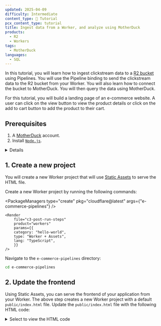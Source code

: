 ```yaml
---
updated: 2025-04-09
difficulty: Intermediate
content_type: 📝 Tutorial
pcx_content_type: tutorial
title: Ingest data from a Worker, and analyze using MotherDuck
products:
  - R2
  - Workers
tags:
  - MotherDuck
languages:
  - SQL
---
```



In this tutorial, you will learn how to ingest clickstream data to a [R2 bucket](/r2) using Pipelines. You will use the Pipeline binding to send the clickstream data to the R2 bucket from your Worker. You will also learn how to connect the bucket to MotherDuck. You will then query the data using MotherDuck.

For this tutorial, you will build a landing page of an e-commerce website. A user can click on the view button to view the product details or click on the add to cart button to add the product to their cart.

## Prerequisites

1. A [MotherDuck](https://motherduck.com/) account.
2. Install [`Node.js`](https://docs.npmjs.com/downloading-and-installing-node-js-and-npm).

<Details header="Node.js version manager">
	Use a Node version manager like [Volta](https://volta.sh/) or
	[nvm](https://github.com/nvm-sh/nvm) to avoid permission issues and change
	Node.js versions. [Wrangler](/workers/wrangler/install-and-update/), discussed
	later in this guide, requires a Node version of `16.17.0` or later.
</Details>

## 1. Create a new project

You will create a new Worker project that will use [Static Assets](/workers/static-assets/) to serve the HTML file.

Create a new Worker project by running the following commands:

<PackageManagers
	type="create"
	pkg="cloudflare@latest"
	args={"e-commerce-pipelines"}
/>

    <Render
    	file="c3-post-run-steps"
    	product="workers"
    	params={{
    	category: "hello-world",
    	type: "Worker + Assets",
    	lang: "TypeScript",
    	}}
    />

Navigate to the `e-commerce-pipelines` directory:

```sh frame="none"
cd e-commerce-pipelines
```

## 2. Update the frontend

Using Static Assets, you can serve the frontend of your application from your Worker. The above step creates a new Worker project with a default `public/index.html` file. Update the `public/index.html` file with the following HTML code:

<details>
	<summary>Select to view the HTML code</summary>
```html
<!DOCTYPE html>
<html>
	<head>
		<meta charset="utf-8" />
		<title>E-commerce Store</title>
		<script src="https://cdn.tailwindcss.com"></script>
	</head>
	<body>
		<nav class="bg-gray-800 text-white p-4">
			<div class="container mx-auto flex justify-between items-center">
				<a href="/" class="text-xl font-bold"> E-Commerce Demo </a>
				<div class="space-x-4 text-gray-800">
					<a href="#">
						<button class="border border-input bg-white h-10 px-4 py-2 rounded-md">Cart</button>
					</a>
					<a href="#">
						<button class="border border-input bg-white h-10 px-4 py-2 rounded-md">Login</button>
					</a>
					<a href="#">
						<button class="border border-input bg-white h-10 px-4 py-2 rounded-md">Signup</button>
					</a>
				</div>
			</div>
		</nav>
		<div class="container mx-auto px-4 py-8">
			<h1 class="text-3xl font-bold mb-6">Our Products</h1>
			<div class="grid grid-cols-1 md:grid-cols-2 lg:grid-cols-3 gap-6" id="products">
				<!-- This section repeats for each product -->

    			<!-- End of product section -->
    		</div>
    	</div>

    	<script>
    		// demo products
    		const products = [
    			{
    				id: 1,
    				name: 'Smartphone X',
    				desc: 'Latest model with advanced features',
    				cost: 799,
    			},
    			{
    				id: 2,
    				name: 'Laptop Pro',
    				desc: 'High-performance laptop for professionals',
    				cost: 1299,
    			},
    			{
    				id: 3,
    				name: 'Wireless Earbuds',
    				desc: 'True wireless earbuds with noise cancellation',
    				cost: 149,
    			},
    			{
    				id: 4,
    				name: 'Smart Watch',
    				desc: 'Fitness tracker and smartwatch combo',
    				cost: 199,
    			},
    			{
    				id: 5,
    				name: '4K TV',
    				desc: 'Ultra HD smart TV with HDR',
    				cost: 599,
    			},
    			{
    				id: 6,
    				name: 'Gaming Console',
    				desc: 'Next-gen gaming system',
    				cost: 499,
    			},
    		];

    		// function to render products
    		function renderProducts() {
    			console.log('Rendering products...');
    			const productContainer = document.getElementById('products');
    			productContainer.innerHTML = ''; // Clear existing content
    			products.forEach((product) => {
    				const productElement = document.createElement('div');
    				productElement.classList.add('rounded-lg', 'border', 'bg-card', 'text-card-foreground', 'shadow-sm');
    				productElement.innerHTML = `
            <div class="flex flex-col space-y-1.5 p-6">
              <h2 class="text-2xl font-semibold leading-none tracking-tight">${product.name}</h2>
            </div>
            <div class="p-6 pt-0">
              <p>${product.desc}</p>
              <p class="font-bold mt-2">$${product.cost}</p>
            </div>
            <div class="flex items-center p-6 pt-0 flex justify-between">
              <button class="border px-4 py-2 rounded-md" onclick="handleClick('product_view', ${product.id})" name="">View Details</button>
              <button class="border px-4 py-2 rounded-md" onclick="handleClick('add_to_cart', ${product.id})">Add to Cart</button>
            </div>
          `;
    				productContainer.appendChild(productElement);
    			});
    		}
    		renderProducts();

    		// function to handle click events
    		async function handleClick(action, id) {
    			console.log(`Clicked ${action} for product with id ${id}`);
    		}
    	</script>
    </body>

</html>

```
</details>

The above code does the following:

- Uses Tailwind CSS to style the page.
- Renders a list of products.
- Adds a button to view the details of a product.
- Adds a button to add a product to the cart.
- Contains a `handleClick` function to handle the click events. This function logs the action and the product ID. In the next steps, you will add the logic to send the click events to your pipeline.

## 3. Generate clickstream data

You need to send clickstream data like the `timestamp`, `user_id`, `session_id`, and `device_info` to your pipeline. You can generate this data on the client side. Add the following function in the `<script>` tag in your `public/index.html`. This function gets the device information:

```js title="public/index.html"
function extractDeviceInfo(userAgent) {
	let browser = "Unknown";
	let os = "Unknown";
	let device = "Unknown";

	// Extract browser
	if (userAgent.includes("Firefox")) {
		browser = "Firefox";
	} else if (userAgent.includes("Chrome")) {
		browser = "Chrome";
	} else if (userAgent.includes("Safari")) {
		browser = "Safari";
	} else if (userAgent.includes("Opera") || userAgent.includes("OPR")) {
		browser = "Opera";
	} else if (userAgent.includes("Edge")) {
		browser = "Edge";
	} else if (userAgent.includes("MSIE") || userAgent.includes("Trident/")) {
		browser = "Internet Explorer";
	}

	// Extract OS
	if (userAgent.includes("Win")) {
		os = "Windows";
	} else if (userAgent.includes("Mac")) {
		os = "MacOS";
	} else if (userAgent.includes("Linux")) {
		os = "Linux";
	} else if (userAgent.includes("Android")) {
		os = "Android";
	} else if (userAgent.includes("iOS")) {
		os = "iOS";
	}

	// Extract device
	const mobileKeywords = [
		"Android",
		"webOS",
		"iPhone",
		"iPad",
		"iPod",
		"BlackBerry",
		"Windows Phone",
	];
	device = mobileKeywords.some((keyword) => userAgent.includes(keyword))
		? "Mobile"
		: "Desktop";

	return { browser, os, device };
}
```

Next, update the `handleClick` function to make a `POST` request to the `/api/clickstream` endpoint with the data:

```js title="public/index.html" ins={3-40}
async function handleClick(action, id) {
	console.log(`Clicked ${action} for product with id ${id}`);

	const userAgent = window.navigator.userAgent;
	const timestamp = new Date().toISOString();
	const { browser, os, device } = extractDeviceInfo(userAgent);

	const data = {
		timestamp,
		session_id: "1234567890abcdef", // For production use a unique session ID
		user_id: "user" + Math.floor(Math.random() * 1000), // For production use a unique user ID
		event_data: {
			event_id: Math.floor(Math.random() * 1000),
			event_type: action,
			page_url: window.location.href,
			timestamp,
			product_id: id,
		},
		device_info: {
			browser,
			os,
			device,
			userAgent,
		},
		referrer: document.referrer,
	};
	try {
		const response = await fetch("/api/clickstream", {
			method: "POST",
			headers: {
				"Content-Type": "application/json",
			},
			body: JSON.stringify({ data }),
		});
		if (!response.ok) {
			throw new Error("Failed to send data to pipeline");
		}
	} catch (error) {
		console.error("Error sending data to pipeline:", error);
	}
}
```

The `handleClick` function does the following:

- Gets the device information using the `extractDeviceInfo` function.
- Creates a `POST` request to the `/api/clickstream` endpoint with the data.
- Logs any errors that occur.

## 4. Create an R2 bucket

You will create a new R2 bucket to use as the sink for our pipeline. Create a new r2 bucket `clickstream-data` using the [Wrangler CLI](/workers/wrangler/):

```sh
npx wrangler r2 bucket create clickstream-data
```

## 5. Create a pipeline
You need to create a new pipeline and connect it to the R2 bucket you created in the previous step.

Create a new pipeline `clickstream-pipeline` using the [Wrangler CLI](/workers/wrangler/):

```sh
npx wrangler pipelines create clickstream-pipeline --r2-bucket clickstream-data --compression none --batch-max-seconds 5
```

When you run the command, you will be prompted to authorize Cloudflare Workers Pipelines to create R2 API tokens on your behalf. These tokens are required by your Pipeline. Your Pipeline uses these tokens when loading data into your bucket. You can approve the request through the browser link which will open automatically.

:::note
The above command creates a pipeline using two optional flags: `--compression none`, and `--batch-max-seconds 5`.

With these flags, your pipeline will deliver an uncompressed file of data to your R2 bucket every 5 seconds.

These flags are useful for testing, but we recommend keeping the default settings in a production environment.
:::

```output
✅ Successfully created Pipeline "clickstream-pipeline" with ID <PIPELINE_ID>

Id:    <PIPELINE_ID>
Name:  clickstream-pipeline
Sources:
  HTTP:
    Endpoint:        https://<PIPELINE_ID>.pipelines.cloudflare.com
    Authentication:  off
    Format:          JSON
  Worker:
    Format:  JSON
Destination:
  Type:         R2
  Bucket:       clickstream-data
  Format:       newline-delimited JSON
  Compression:  NONE
  Batch hints:
    Max bytes:     100 MB
    Max duration:  300 seconds
    Max records:   10,000,000

🎉 You can now send data to your Pipeline!

Send data to your Pipeline's HTTP endpoint:

curl "https://<PIPELINE_ID>.pipelines.cloudflare.com" -d '[{"foo": "bar"}]'
```

## 5. Send clickstream data to your pipeline

You have setup the frontend of your application to make a call to the `/api/clickstream` route, everytime the user clicks on one of the buttons. The application makes a call to the `/api/clickstream` endpoint to send the clickstream data to your pipeline. The `/api/clickstream` endpoint is handled by a Worker in the `src/index.ts` file.

You will use the pipelines binding to send the clickstream data to your pipeline. In your `wrangler` file, add the following bindings:

<WranglerConfig>

```toml
[[pipelines]]
binding = "PIPELINE"
pipeline = "clickstream-pipeline"
```

</WranglerConfig>

Next, update the type in the `worker-configuration.d.ts` file. Add the following type:

```ts title="worker-configuration.d.ts"
interface Env {
	PIPELINE: Pipeline;
}
```

Update the `src/index.ts` file to handle the `POST` request:

```ts title="src/index.ts"
export default {
	async fetch(request, env, ctx): Promise<Response> {
		const pathname = new URL(request.url).pathname;
		const method = request.method;
		if (pathname === "/api/clickstream" && method === "POST") {
			const body = (await request.json()) as { data: any };
			try {
				await env.PIPELINE.send([body.data]);
				return new Response("OK", { status: 200 });
			} catch (error) {
				console.error(error);
				return new Response("Internal Server Error", { status: 500 });
			}
		}
		return new Response("Hello World!");
	},
} satisfies ExportedHandler<Env>;
```

The `src/index.ts` file does the following:

- Checks if the request is a `POST` request to the `/api/clickstream` endpoint.
- Extracts the data from the request body.
- Sends the data to your Pipeline.
- Returns a response to the client.

## 6. Deploy the application

You can run the local server to the test the application. However, the data will be not be sent to the production pipeline. You will need to deploy the application to send the data to the pipeline.

To start the development server execute the below command and naviagte to `http://localhost:8787`:

```sh
npm run dev
```

When you click on the `View Details` or the `Add to Cart` button, the `handleClick` function calls the `/api/clickstream` endpoint. This endpoint uses the pipelines bindinding and sends the clickstream data. Note that no actual data is sent to the pipeline when running the application locally.

To deploy the application, run the following command:

```sh
npm run deploy
```

This will deploy the application to the Cloudflare Workers platform.

```output
🌀 Building list of assets...
🌀 Starting asset upload...
🌀 Found 1 new or modified static asset to upload. Proceeding with upload...
+ /index.html
Uploaded 1 of 1 assets
✨ Success! Uploaded 1 file (2.37 sec)

Total Upload: 25.73 KiB / gzip: 6.17 KiB
Worker Startup Time: 15 ms
Uploaded e-commerce-clickstream (11.79 sec)
Deployed e-commerce-clickstream triggers (7.60 sec)
  https://<URL>.workers.dev
Current Version ID: <VERSION_ID>
```

You can access the application at the URL provided in the output of the command. Now when you click on the `View Details` or `Add to Cart` button, the clickstream data will be sent to your pipeline.

## 7. Connect the R2 bucket to MotherDuck

Your application sends clickstream data to the R2 bucket using pipelines. In this step, you will connect the R2 bucket to MotherDuck.

You can connect the bucket to MotherDuck in several ways, which you can learn about from the [MotherDuck documentation](https://motherduck.com/docs/integrations/cloud-storage/cloudflare-r2/). In this tutorial, you will connect the bucket to MotherDuck using the MotherDuck dashboard.

Before connecting the bucket to MotherDuck, you need to obtain the Access Key ID and Secret Access Key for the R2 bucket. You can find the instructions to obtain the keys in the [R2 API documentation](/r2/api/tokens/).

1. Log in to the MotherDuck dashboard and select your profile.
2. Navigate to the **Secrets** page.
3. Select the **Add Secret** button and enter the following information:

   - **Secret Name**: `Clickstream pipeline`
   - **Secret Type**: `Cloudflare R2`
   - **Access Key ID**: `ACCESS_KEY_ID` (replace with the Access Key ID)
   - **Secret Access Key**: `SECRET_ACCESS_KEY` (replace with the Secret Access Key)

4. Select the **Add Secret** button to save the secret.

## 8. Query the data

In this step, you will query the data stored in the R2 bucket using MotherDuck.

1. Navigate back to the MotherDuck dashboard and select the **+** icon to add a new Notebook.
2. Select the **Add Cell** button to add a new cell to the notebook.

3. In the cell, enter the following query and select the **Run** button to execute the query:

```sql
SELECT * FROM read_json_auto('r2://<BUCKET_NAME>/**/*');
```

Replace the `<BUCKET_NAME>` placeholder with the name of the R2 bucket.

The query will return the data stored in the R2 bucket.

## Conclusion

You have successfully built an e-commerce application that leverages Cloudflare's Pipelines, R2, and Workers. Through this tutorial, you've gained hands-on experience in:

1. Creating a Workers project with a static frontend
2. Generating and capturing clickstream data
3. Setting up a Cloudflare Pipelines to ingest data into R2
4. Connecting your R2 bucket to MotherDuck for advanced querying capabilities

This project serves as a foundation for building scalable, data-driven applications. You can now expand on this knowledge to create more complex e-commerce features, implement advanced analytics, or explore other Cloudflare products to enhance your application further.

For your next steps, consider exploring more advanced querying techniques with MotherDuck, implementing real-time analytics, or integrating additional Cloudflare services to further optimize your application's performance and security.

You can find the source code of the application in the [GitHub repository](https://github.com/harshil1712/cf-pipelines-bindings-demo).
